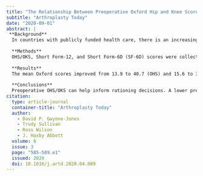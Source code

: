 ```yaml
---
title: "The Relationship Between Preoperative Oxford Hip and Knee Score and Change in Health-Related Quality of Life After Total Hip and Total Knee Arthroplasty: Can It Help Inform Rationing Decisions?"
subtitle: "Arthroplasty Today"
date: "2020-09-01"
abstract: |
 **Background**
  In countries with publicly funded health care, there is an increasing need for explicit rationing for total joint arthroplasty (TJA). The Oxford Hip and Knee Scores (OHS/OKS) have been used to set access thresholds for TJA despite not being developed for that purpose. The aim of this study was to determine whether preoperative OHS/OKS can aid rationing decisions by investigating the changes in general health-related quality of life after TJA.
  
  **Methods**
  OHS/OKS, Short Form-12, and Short Form-6D (SF-6D) scores were collected preoperatively and at 1 year postoperatively in a cohort of patients undergoing total hip arthroplasty (THA; n = 713) and total knee arthroplasty (TKA; n = 520). The association between preoperative OHS/OKS and postoperative score and the change in OHS/OKS and SF-6D was investigated, adjusting for age and gender.
  
  **Results**
  The mean Oxford scores improved from 13.9 to 40.7 (OHS) and 15.6 to 37.4 (OKS). The mean SF-6D improved after THA (0.53 to 0.80) and TKA (0.56 to 0.78) (all P < .0001). Poorer preoperative Oxford scores were associated with poorer postoperative OHS/OKS and SF-6D but larger improvements. For every 5 points lower preoperative OHS/OKS, the postoperative SF-6D score was worse by a margin of 0.019 (THA) and 0.023 (TKA).
  
  **Conclusions**
  Preoperative OHS/OKS can help inform rationing decisions. A lower preoperative OHS/OKS will result in greater gains but a lower final outcome score in general health-related quality of life.
citation: 
  type: article-journal
  container-title: "Arthroplasty Today"
  author:
    - David P. Gwynne-Jones
    - Trudy Sullivan
    - Ross Wilson
    - J. Haxby Abbott
  volume: 6
  issue: 3
  page: "585-589.e1"
  issued: 2020
  doi: 10.1016/j.artd.2020.04.009
---
```

